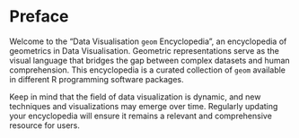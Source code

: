 # Preface {.unnumbered}

Welcome to the "Data Visualisation `geom` Encyclopedia", an encyclopedia of geometrics in Data Visualisation. Geometric representations serve as the visual language that bridges the gap between complex datasets and human comprehension. This encyclopedia is a curated collection of `geom` available in different R programming software packages.

Keep in mind that the field of data visualization is dynamic, and new techniques and visualizations may emerge over time. Regularly updating your encyclopedia will ensure it remains a relevant and comprehensive resource for users.
